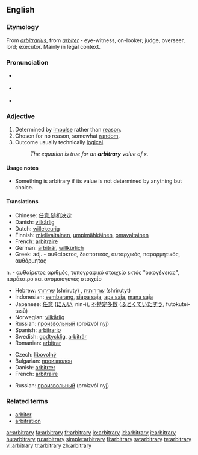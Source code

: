 {{was wotd|2006|December|4}}
==English==
{{wikipedia}}
===Etymology===
From {{L.}} ''[[arbitrarius]]'', from ''[[arbiter]]'' - eye-witness, on-looker; judge, overseer, lord; executor. Mainly in legal context.

===Pronunciation===
*{{italbrac|[[RP]]}} {{IPA|/ˈɑːbɪtrəri/}}
*{{italbrac|US}} {{IPA|/ˈɑːrbɪtrɛri/}}
*{{audio|en-us-arbitrary.ogg|Audio (US)}}

===Adjective===
{{en-adj}}

# Determined by [[impulse]] rather than [[reason]].
# Chosen for no reason, somewhat [[random]].
# Outcome usually technically [[logical]].
#: ''The equation is true for an '''arbitrary''' value of x.''

====Usage notes====
*Something is arbitrary if its value is not determined by anything but choice.

====Translations====
{{trans-top|Determined by impulse}}
*Chinese: [[任意]],[[随机决定]]
*Danish: [[vilkårlig]]
*Dutch: [[willekeurig]]
*Finnish: [[mielivaltainen]], [[umpimähkäinen]], [[omavaltainen]]
*French: [[arbitraire]]
*German: [[arbiträr]], [[willkürlich]]
*Greek: adj. - αυθαίρετος, δεσποτικός, αυταρχικός, παρορμητικός, αυθόρμητος
n. - αυθαίρετος αριθμός, τυπογραφικό στοιχείο εκτός "οικογένειας", παράταιρο και ανομοιογενές στοιχείο
{{trans-mid}}
*Hebrew: [[שרירותי]] (shriruty) {{m}}, [[שרירותית]] (shrirutyt) {{f}}
*Indonesian: [[sembarang]], [[siapa saja]], [[apa saja]], [[mana saja]]
*Japanese: [[任意]] ([[にんい]], nin-i), [[不特定多数]] ([[ふとくていたすう]], futokutei-tasū)
*Norwegian: [[vilkårlig]]
*Russian: [[произвольный]] (proizvól'nyj)
*Spanish: [[arbitrario]]
*Swedish: [[godtycklig]], [[arbiträr]]
*Romanian: [[arbitrar]]
{{trans-bottom}}

{{trans-top|Chosen at random}}
* Czech: [[libovolný]] {{m}}
*Bulgarian: [[произволен]]
*Danish: [[arbitrær]]
*French: [[arbitraire]]
{{trans-mid}}
*Russian: [[произвольный]] (proizvól'nyj)
{{trans-bottom}}

===Related terms===
*[[arbiter]]
*[[arbitration]]

[[ar:arbitrary]]
[[fa:arbitrary]]
[[fr:arbitrary]]
[[io:arbitrary]]
[[id:arbitrary]]
[[it:arbitrary]]
[[hu:arbitrary]]
[[ru:arbitrary]]
[[simple:arbitrary]]
[[fi:arbitrary]]
[[sv:arbitrary]]
[[te:arbitrary]]
[[vi:arbitrary]]
[[tr:arbitrary]]
[[zh:arbitrary]]